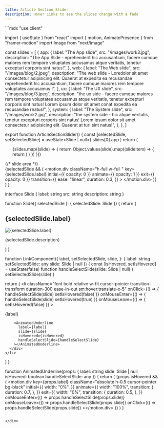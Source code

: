 ```yaml
---
title: Article Section Slider
description: Hover Links to see the slides change with a fade
---
```






<div style={{height: '300px', overflowY: 'visible', overflowX: 'hidden', marginBottom: '2rem'}}>
```mdx
"use client"

import { useState } from "react"
import { motion, AnimatePresence } from "framer-motion"
import Image from "next/image"

const slides = [
  {
    app: {
      label: "The App slide",
      src: "/images/work3.jpg",
      description:
        "The App Slide - eprehenderit hic accusantium, facere cumque maiores rem tempore voluptates accusamus atque veritatis, tenetur excepturi corporis sint natus!",
    },
    web: {
      label: "The Web slide",
      src: "/images/blog/2.jpeg",
      description:
        "The web slide - Loredolor sit amet consectetur adipisicing elit. Quaerat at expedita ea recusandae reprehenderit hic accusantium, facere cumque maiores rem tempore voluptates accusamus !",
    },
    ux: {
      label: "The UX slide",
      src: "/images/blog/3.jpeg",
      description:
        "the ux side - facere cumque maiores rem tempore voluptates accusamus atque veritatis, tenetur excepturi corporis sint natus! Lorem ipsum dolor sit amet conat expedita ea recusandae rnatus!",
    },
    system: {
      label: "The System slide",
      src: "/images/work2.jpg",
      description:
        "the system side - hic atque veritatis, tenetur excepturi corporis sint natus! Lorem ipsum dolor sit amet consectetur adipisicing elit. Quaerat at turi sint natus!",
    },
  },
]

export function ArticleSectionSlider() {
  const [selectedSlide, setSelectedSlide] = useState<Slide | null>(
    slides[0].app
  )
  return (
    <div className=" mx-4 lg:mx-auto lg:max-w-4xl  ">
      <div className="flex w-full flex-col bg-white sm:h-96 sm:flex-row  ">
        <div className="flex h-full flex-col  items-center justify-center py-6 sm:w-1/2 sm:py-0">
          <ul className="flex flex-col items-center justify-center gap-4 sm:items-start sm:justify-start">
            {slides.map((slide) => {
              return Object.values(slide).map((slideItem) => {
                return (
                  <LinkComponent
                    key={slideItem.label}
                    label={slideItem.label}
                    setSelectedSlide={setSelectedSlide}
                    slide={slideItem}
                  />
                )
              })
            })}
          </ul>
        </div>
        {/* slide area */}
        <div className=" relative flex h-[20rem] flex-col border-l border-gray-100 sm:h-full sm:w-1/2">
          <AnimatePresence initial={false}>
            {selectedSlide && (
              <motion.div
                className="h-full w-full "
                key={selectedSlide.label}
                initial={{ opacity: 0 }}
                animate={{ opacity: 1 }}
                exit={{ opacity: 0 }}
                transition={{
                  ease: "linear",
                  duration: 0.3,
                }}
              >
                <Slide selectedSlide={selectedSlide} />
              </motion.div>
            )}
          </AnimatePresence>
        </div>
      </div>
    </div>
  )
}

interface Slide {
  label: string
  src: string
  description: string
}

function Slide({ selectedSlide }: { selectedSlide: Slide }) {
  return (
    <div className="flex h-full flex-col bg-white   ">
      <div className="absolute top-0 flex h-full  flex-col ">
        <div className="relative flex h-1/2">
          <h2 className="flex self-end p-4 text-left text-xl font-bold ">
            {selectedSlide.label}
          </h2>
          <Image
            fill
            alt={selectedSlide.label}
            className=" absolute left-0 top-0 z-0 h-full w-full object-cover object-left-top opacity-30 "
            src={selectedSlide.src}
          />
        </div>
        <p className=" h-20 border-t border-gray-100 p-4 ">
          {selectedSlide.description}
        </p>
      </div>
    </div>
  )
}

function LinkComponent({
  label,
  setSelectedSlide,
  slide,
}: {
  label: string
  setSelectedSlide: any
  slide: Slide | null
}) {
  const [isHovered, setIsHovered] = useState(false)
  function handleSelectSlide(slide: Slide | null) {
    setSelectedSlide(slide)
  }

  return (
    <li
      className="font bold relative w-fit  cursor-pointer transition-transform duration-300 ease-in-out sm:hover:translate-x-5"
      onClick={() => {
        handleSelectSlide(slide)
        setIsHovered(false)
      }}
      onMouseEnter={() => {
        handleSelectSlide(slide)
        setIsHovered(true)
      }}
      onMouseLeave={() => {
        setIsHovered(false)
      }}
    >
      <div>
        <p className="text-xl">{label}</p>

        <AnimatedUnderline
          label={label}
          slide={slide}
          isHovered={isHovered}
          handleSelectSlide={handleSelectSlide}
        ></AnimatedUnderline>
      </div>
    </li>
  )
}

function AnimatedUnderline(props: {
  label: string
  slide: Slide | null
  isHovered: boolean
  handleSelectSlide: any
}) {
  return (
    <AnimatePresence>
      {props.isHovered && (
        <motion.div
          key={props.label}
          className="absolute h-0.5 cursor-pointer bg-black"
          initial={{
            width: "0%",
          }}
          animate={{
            width: "100%",
            transition: {
              duration: 0.7,
            },
          }}
          exit={{
            width: "0%",
            transition: {
              duration: 0.5,
            },
          }}
          onMouseEnter={() => props.handleSelectSlide(props.slide)}
          onMouseLeave={() => props.handleSelectSlide(props.slide)}
          onClick={() => props.handleSelectSlide(props.slide)}
        ></motion.div>
      )}
    </AnimatePresence>
  )
}

```

</div>

